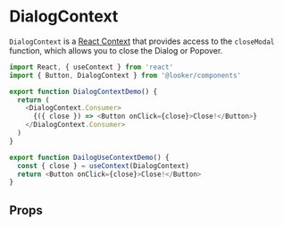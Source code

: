 
<Meta component={DialogContext} title="Docs/DialogContext" />

# DialogContext

`DialogContext` is a [React Context](https://reactjs.org/docs/context.html) that provides
access to the `closeModal` function, which allows you to close the Dialog or Popover.

```js static
import React, { useContext } from 'react'
import { Button, DialogContext } from '@looker/components'

export function DialogContextDemo() {
  return (
    <DialogContext.Consumer>
      {({ close }) => <Button onClick={close}>Close!</Button>}
    </DialogContext.Consumer>
  )
}

export function DailogUseContextDemo() {
  const { close } = useContext(DialogContext)
  return <Button onClick={close}>Close!</Button>
}
```

## Props

<ArgsTable of={DialogContext} exclude={excludedProps} />
